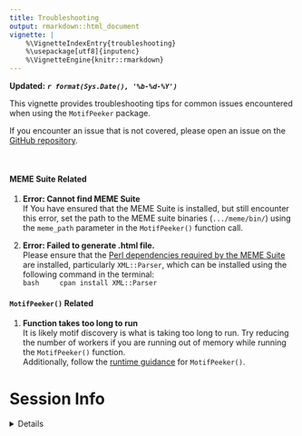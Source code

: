 ```yaml
---
title: Troubleshooting
output: rmarkdown::html_document
vignette: |
    %\VignetteIndexEntry{troubleshooting}
    %\usepackage[utf8]{inputenc}
    %\VignetteEngine{knitr::rmarkdown}
---
```


**Updated:** ***`r format(Sys.Date(), '%b-%d-%Y')`***  

This vignette provides troubleshooting tips for common issues encountered when
using the `MotifPeeker` package.  

If you encounter an issue that is not covered, please open an issue on the
[GitHub repository](https://github.com/neurogenomics/MotifPeeker/issues).  

<br>

#### MEME Suite Related

1. **Error: Cannot find MEME Suite**  
    If You have ensured that the MEME Suite is installed, but still encounter
    this error, set the path to the MEME suite binaries (`.../meme/bin/`) using
    the `meme_path` parameter in the `MotifPeeker()` function call.  

2. **Error: Failed to generate .html file.**  
    Please ensure that the
    [Perl dependencies required by the MEME Suite](https://meme-suite.org/meme/doc/install.html#prereq_perl)
    are installed, particularly `XML::Parser`, which can be installed using the
    following command in the terminal:  
    ```bash
    cpan install XML::Parser
    ```

#### `MotifPeeker()` Related

1. **Function takes too long to run**  
    It is likely motif discovery is what is taking too long to run. Try
    reducing the number of workers if you are running out of memory while
    running the `MotifPeeker()` function.  
    Additionally, follow the [runtime guidance](https://neurogenomics.github.io/MotifPeeker/articles/MotifPeeker.html#runtime)
    for `MotifPeeker()`.  


# Session Info 

<details> 

```r
utils::sessionInfo()
```

</details>  

<br>
